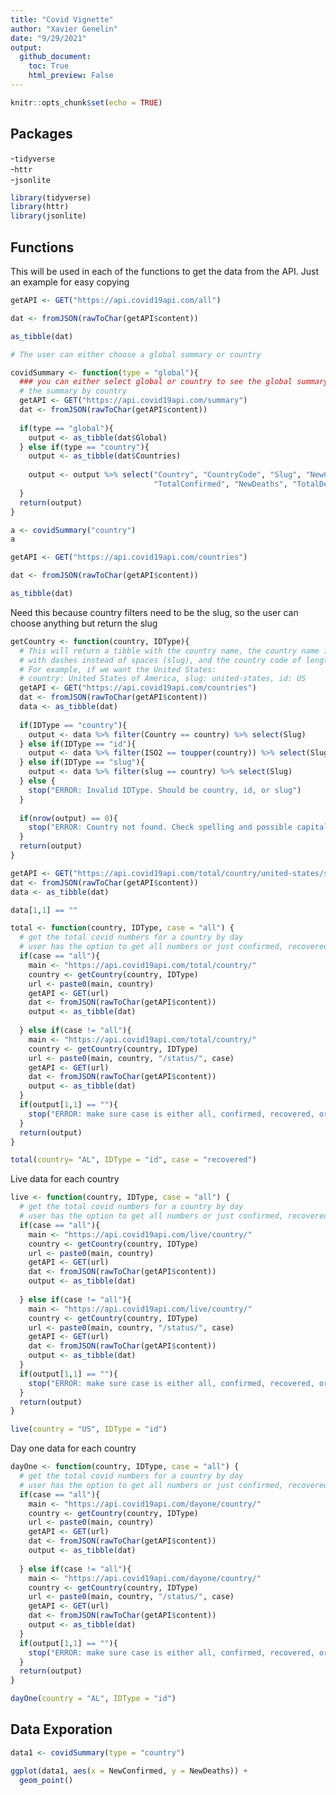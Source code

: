```yaml
---
title: "Covid Vignette"
author: "Xavier Genelin"
date: "9/29/2021"
output: 
  github_document:
    toc: True
    html_preview: False
---
```


```r
knitr::opts_chunk$set(echo = TRUE)
```

## Packages

-`tidyverse`  
-`httr`  
-`jsonlite`  

```r
library(tidyverse)
library(httr)
library(jsonlite)
```

## Functions

This will be used in each of the functions to get the data from the API. Just an example for easy copying
```r
getAPI <- GET("https://api.covid19api.com/all")

dat <- fromJSON(rawToChar(getAPI$content))

as_tibble(dat)
```


```r
# The user can either choose a global summary or country

covidSummary <- function(type = "global"){
  ### you can either select global or country to see the global summary or 
  # the summary by country
  getAPI <- GET("https://api.covid19api.com/summary")
  dat <- fromJSON(rawToChar(getAPI$content))
  
  if(type == "global"){
    output <- as_tibble(dat$Global)
  } else if(type == "country"){
    output <- as_tibble(dat$Countries)
    
    output <- output %>% select("Country", "CountryCode", "Slug", "NewConfirmed", 
                                "TotalConfirmed", "NewDeaths", "TotalDeaths", "NewRecovered", "TotalRecovered", "Date")
  }
  return(output)
}
```

```r
a <- covidSummary("country")
a
```

```r
getAPI <- GET("https://api.covid19api.com/countries")

dat <- fromJSON(rawToChar(getAPI$content))

as_tibble(dat)
```

Need this because country filters need to be the slug, so the user can choose anything but return the slug
```r
getCountry <- function(country, IDType){
  # This will return a tibble with the country name, the country name in lowercase
  # with dashes instead of spaces (slug), and the country code of length 2
  # For example, if we want the United States:
  # country: United States of America, slug: united-states, id: US
  getAPI <- GET("https://api.covid19api.com/countries")
  dat <- fromJSON(rawToChar(getAPI$content))
  data <- as_tibble(dat)
  
  if(IDType == "country"){
    output <- data %>% filter(Country == country) %>% select(Slug)
  } else if(IDType == "id"){
    output <- data %>% filter(ISO2 == toupper(country)) %>% select(Slug)
  } else if(IDType == "slug"){
    output <- data %>% filter(slug == country) %>% select(Slug)
  } else {
    stop("ERROR: Invalid IDType. Should be country, id, or slug")
  }
  
  if(nrow(output) == 0){
    stop("ERROR: Country not found. Check spelling and possible capitalization")
  }
  return(output)
}

```

```r
getAPI <- GET("https://api.covid19api.com/total/country/united-states/status/death")
dat <- fromJSON(rawToChar(getAPI$content))
data <- as_tibble(dat)

data[1,1] == ""
```

```r
total <- function(country, IDType, case = "all") {
  # get the total covid numbers for a country by day
  # user has the option to get all numbers or just confirmed, recovered, or deaths
  if(case == "all"){
    main <- "https://api.covid19api.com/total/country/"
    country <- getCountry(country, IDType)
    url <- paste0(main, country)
    getAPI <- GET(url)
    dat <- fromJSON(rawToChar(getAPI$content))
    output <- as_tibble(dat)
    
  } else if(case != "all"){
    main <- "https://api.covid19api.com/total/country/"
    country <- getCountry(country, IDType)
    url <- paste0(main, country, "/status/", case)
    getAPI <- GET(url)
    dat <- fromJSON(rawToChar(getAPI$content))
    output <- as_tibble(dat)
  } 
  if(output[1,1] == ""){
    stop("ERROR: make sure case is either all, confirmed, recovered, or deaths")
  }
  return(output)
}

total(country= "AL", IDType = "id", case = "recovered")
```

Live data for each country
```r
live <- function(country, IDType, case = "all") {
  # get the total covid numbers for a country by day
  # user has the option to get all numbers or just confirmed, recovered, or deaths
  if(case == "all"){
    main <- "https://api.covid19api.com/live/country/"
    country <- getCountry(country, IDType)
    url <- paste0(main, country)
    getAPI <- GET(url)
    dat <- fromJSON(rawToChar(getAPI$content))
    output <- as_tibble(dat)
    
  } else if(case != "all"){
    main <- "https://api.covid19api.com/live/country/"
    country <- getCountry(country, IDType)
    url <- paste0(main, country, "/status/", case)
    getAPI <- GET(url)
    dat <- fromJSON(rawToChar(getAPI$content))
    output <- as_tibble(dat)
  } 
  if(output[1,1] == ""){
    stop("ERROR: make sure case is either all, confirmed, recovered, or deaths")
  }
  return(output)
}
```

```r
live(country = "US", IDType = "id")
```


Day one data for each country
```r
dayOne <- function(country, IDType, case = "all") {
  # get the total covid numbers for a country by day
  # user has the option to get all numbers or just confirmed, recovered, or deaths
  if(case == "all"){
    main <- "https://api.covid19api.com/dayone/country/"
    country <- getCountry(country, IDType)
    url <- paste0(main, country)
    getAPI <- GET(url)
    dat <- fromJSON(rawToChar(getAPI$content))
    output <- as_tibble(dat)
    
  } else if(case != "all"){
    main <- "https://api.covid19api.com/dayone/country/"
    country <- getCountry(country, IDType)
    url <- paste0(main, country, "/status/", case)
    getAPI <- GET(url)
    dat <- fromJSON(rawToChar(getAPI$content))
    output <- as_tibble(dat)
  } 
  if(output[1,1] == ""){
    stop("ERROR: make sure case is either all, confirmed, recovered, or deaths")
  }
  return(output)
}
```

```r
dayOne(country = "AL", IDType = "id")
```


## Data Exporation

```r
data1 <- covidSummary(type = "country")

ggplot(data1, aes(x = NewConfirmed, y = NewDeaths)) +
  geom_point()
```


